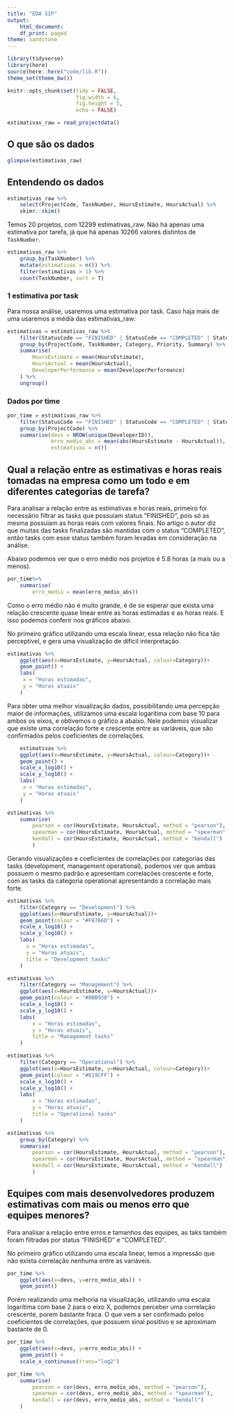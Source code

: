 ```yaml
---
title: "EDA SIP"
output:
    html_document:
    df_print: paged
theme: sandstone
---
```


```r
library(tidyverse)
library(here)
source(here::here("code/lib.R"))
theme_set(theme_bw())

knitr::opts_chunk$set(tidy = FALSE,
                      fig.width = 6,
                      fig.height = 5,
                      echo = FALSE)

```

```r
estimativas_raw = read_projectdata()
```

## O que são os dados

```r
glimpse(estimativas_raw)
```

## Entendendo os dados

```r
estimativas_raw %>% 
    select(ProjectCode, TaskNumber, HoursEstimate, HoursActual) %>% 
    skimr::skim()
```

Temos 20 projetos, com 12299 estimativas_raw. Não há apenas uma estimativa por tarefa, já que há apenas 10266 valores distintos de `TaskNumber`.

```r
estimativas_raw %>% 
    group_by(TaskNumber) %>% 
    mutate(estimativas = n()) %>% 
    filter(estimativas > 1) %>% 
    count(TaskNumber, sort = T)
```

### 1 estimativa por task

Para nossa análise, usaremos uma estimativa por task. Caso haja mais de uma usaremos a média das estimativas_raw:

```r
estimativas = estimativas_raw %>%
    filter(StatusCode == "FINISHED" | StatusCode == "COMPLETED" | StatusCode == "RELEASED", !is.na(HoursEstimate), !is.na(HoursActual)) %>%
    group_by(ProjectCode, TaskNumber, Category, Priority, Summary) %>%
    summarise(
        HoursEstimate = mean(HoursEstimate),
        HoursActual = mean(HoursActual),
        DeveloperPerformance = mean(DeveloperPerformance)
    ) %>%
    ungroup()
```

### Dados por time

```r
por_time = estimativas_raw %>%
    filter(StatusCode == "FINISHED" | StatusCode == "COMPLETED" | StatusCode == "RELEASED", !is.na(HoursEstimate), !is.na(HoursActual)) %>%
    group_by(ProjectCode) %>% 
    summarise(devs = NROW(unique(DeveloperID)), 
              erro_medio_abs = mean(abs(HoursEstimate - HoursActual)), 
              estimativas = n())

```

## Qual a relação entre as estimativas e horas reais tomadas na empresa como um todo e em diferentes categorias de tarefa?

Para analisar a relação entre as estimativas e horas reais, primeiro foi necessário filtrar as tasks que possuiam status "FINISHED", pois só as mesma possuiam as horas reais com valores finais. No artigo o autor diz que muitas das tasks finalizadas são mantidas com o status "COMPLETED", então tasks com esse status também foram levadas em consideração na análise. 

Abaixo podemos ver que o erro médio nos projetos é 5.8 horas (a mais ou a menos).

```r
por_time%>%
    summarise(
        erro_medio = mean(erro_medio_abs))
```

Como o erro médio não é muito grande, é de se esperar que exista uma relação crescente quase linear entre as horas estimadas e as horas reais. E isso podemos conferir nos gráficos abaixo. 

No primeiro gráfico utilizando uma escala linear, essa relação não fica tão perceptível, e gera uma visualização de difícil interpretação. 

```r
estimativas %>%
    ggplot(aes(x=HoursEstimate, y=HoursActual, colour=Category))+
    geom_point() + 
    labs(
     x = "Horas estimadas", 
     y = "Horas atuais"
    )
```

Para obter uma melhor visualização dados, possibilitando uma percepção maior de informações, utilizamos uma escala logarítima com base 10 para ambos os eixos, e obtivemos o gráfico a abaixo. Nele podemos visualizar que existe uma correlação forte e crescente entre as variáveis, que são confirmados pelos coeficientes de correlações.

```r
    estimativas %>%
    ggplot(aes(x=HoursEstimate, y=HoursActual, colour=Category))+
    geom_point() +
    scale_x_log10() + 
    scale_y_log10() +
    labs(
     x = "Horas estimadas", 
     y = "Horas atuais"
    )
```

```r
estimativas %>%
    summarise(
        pearson = cor(HoursEstimate, HoursActual, method = "pearson"), 
        spearman = cor(HoursEstimate, HoursActual, method = "spearman"), 
        kendall = cor(HoursEstimate, HoursActual, method = "kendall")
        ) 
```

Gerando visualizações e coeficientes de correlações por categorias das tasks (development, management operational), podemos ver que ambas possuem o mesmo padrão e apresentam correlações crescente e forte, com as tasks da categoria operational apresentando a correlação mais forte.

```r
estimativas %>%
    filter(Category == "Development") %>%
    ggplot(aes(x=HoursEstimate, y=HoursActual))+
    geom_point(colour = "#F8766D") +
    scale_x_log10() + 
    scale_y_log10() +
    labs(
      x = "Horas estimadas", 
      y = "Horas atuais",
      title = "Development tasks"
    )

estimativas %>%
    filter(Category == "Management") %>%
    ggplot(aes(x=HoursEstimate, y=HoursActual))+
    geom_point(colour = "#00B938") +
    scale_x_log10() + 
    scale_y_log10() +
    labs(
        x = "Horas estimadas", 
        y = "Horas atuais",
        title = "Management tasks"
    )

estimativas %>%
    filter(Category == "Operational") %>%
    ggplot(aes(x=HoursEstimate, y=HoursActual, colour=Category))+
    geom_point(colour = "#619CFF") +
    scale_x_log10() + 
    scale_y_log10() +
    labs(
        x = "Horas estimadas", 
        y = "Horas atuais",
        title = "Operational tasks"
    )

estimativas %>%
    group_by(Category) %>%
    summarise(
        pearson = cor(HoursEstimate, HoursActual, method = "pearson"), 
        spearman = cor(HoursEstimate, HoursActual, method = "spearman"), 
        kendall = cor(HoursEstimate, HoursActual, method = "kendall")
        )
```

## Equipes com mais desenvolvedores produzem estimativas com mais ou menos erro que equipes menores? 

Para analisar a relação entre erros e tamanhos das equipes, as taks também foram filtradas por status "FINISHED" e "COMPLETED". 

No primeiro gráfico utilizando uma escala linear, temos a impressão que não exista correlação nenhuma entre as variáveis.
```r
por_time %>%
    ggplot(aes(x=devs, y=erro_medio_abs)) +
    geom_point() 
```

Porém realizando uma melhoria na visualização, utilizando uma escala logarítima com base 2 para o eixo X, podemos perceber uma correlação crescente, porem bastante fraca. O que vem a ser confirmado pelos coeficientes de correlações, que possuem sinal positivo e se aproximam bastante de 0.

```r
por_time %>%
    ggplot(aes(x=devs, y=erro_medio_abs)) +
    geom_point() +
    scale_x_continuous(trans="log2")

por_time %>%
    summarise(
        pearson = cor(devs, erro_medio_abs, method = "pearson"), 
        spearman = cor(devs, erro_medio_abs, method = "spearman"), 
        kendall = cor(devs, erro_medio_abs, method = "kendall")
    )
```